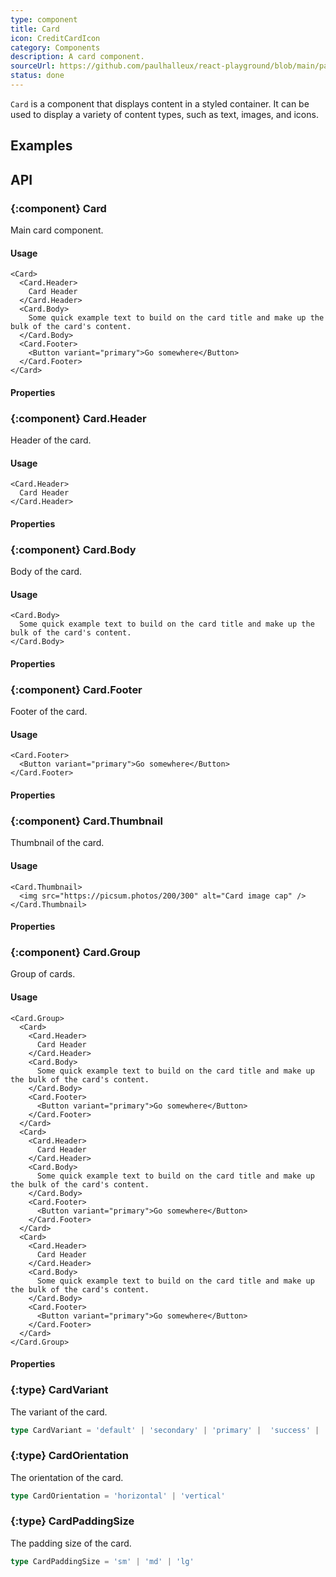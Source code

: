 ```yaml
---
type: component
title: Card
icon: CreditCardIcon
category: Components
description: A card component.
sourceUrl: https://github.com/paulhalleux/react-playground/blob/main/packages/playground/src/components/Card/Card.tsx
status: done
---
```


`Card` is a component that displays content in a styled container. It can be used to display a variety of content types, such as text, images, and icons.

## Examples

<Example name="components/General/Card/Default" />
<Example name="components/General/Card/Group" />

## API

### \{:component} Card

Main card component.

#### Usage

```tsx
<Card>
  <Card.Header>
    Card Header
  </Card.Header>
  <Card.Body>
    Some quick example text to build on the card title and make up the bulk of the card's content.
  </Card.Body>
  <Card.Footer>
    <Button variant="primary">Go somewhere</Button>
  </Card.Footer>
</Card>
```

#### Properties

<Properties component="Card" />

### \{:component} Card.Header

Header of the card.

#### Usage

```tsx
<Card.Header>
  Card Header
</Card.Header>
```

#### Properties

<Properties component="Card.Header" />

### \{:component} Card.Body

Body of the card.

#### Usage

```tsx
<Card.Body>
  Some quick example text to build on the card title and make up the bulk of the card's content.
</Card.Body>
```

#### Properties

<Properties component="Card.Body" />

### \{:component} Card.Footer

Footer of the card.

#### Usage

```tsx
<Card.Footer>
  <Button variant="primary">Go somewhere</Button>
</Card.Footer>
```

#### Properties

<Properties component="Card.Footer" />

### \{:component} Card.Thumbnail

Thumbnail of the card.

#### Usage

```tsx
<Card.Thumbnail>
  <img src="https://picsum.photos/200/300" alt="Card image cap" />
</Card.Thumbnail>
```

#### Properties

<Properties component="Card.Thumbnail" />

### \{:component} Card.Group

Group of cards.

#### Usage

```tsx
<Card.Group>
  <Card>
    <Card.Header>
      Card Header
    </Card.Header>
    <Card.Body>
      Some quick example text to build on the card title and make up the bulk of the card's content.
    </Card.Body>
    <Card.Footer>
      <Button variant="primary">Go somewhere</Button>
    </Card.Footer>
  </Card>
  <Card>
    <Card.Header>
      Card Header
    </Card.Header>
    <Card.Body>
      Some quick example text to build on the card title and make up the bulk of the card's content.
    </Card.Body>
    <Card.Footer>
      <Button variant="primary">Go somewhere</Button>
    </Card.Footer>
  </Card>
  <Card>
    <Card.Header>
      Card Header
    </Card.Header>
    <Card.Body>
      Some quick example text to build on the card title and make up the bulk of the card's content.
    </Card.Body>
    <Card.Footer>
      <Button variant="primary">Go somewhere</Button>
    </Card.Footer>
  </Card>
</Card.Group>
```

#### Properties

<Properties component="Card.Group" />

### \{:type} CardVariant

The variant of the card.

```ts
type CardVariant = 'default' | 'secondary' | 'primary' |  'success' | 'danger' | 'warning'
```

### \{:type} CardOrientation

The orientation of the card.

```ts
type CardOrientation = 'horizontal' | 'vertical'
```

### \{:type} CardPaddingSize

The padding size of the card.

```ts
type CardPaddingSize = 'sm' | 'md' | 'lg'
```